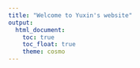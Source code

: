 ```yaml
---
title: "Welcome to Yuxin's website"
output: 
  html_document:
    toc: true
    toc_float: true
    theme: cosmo
---
```





